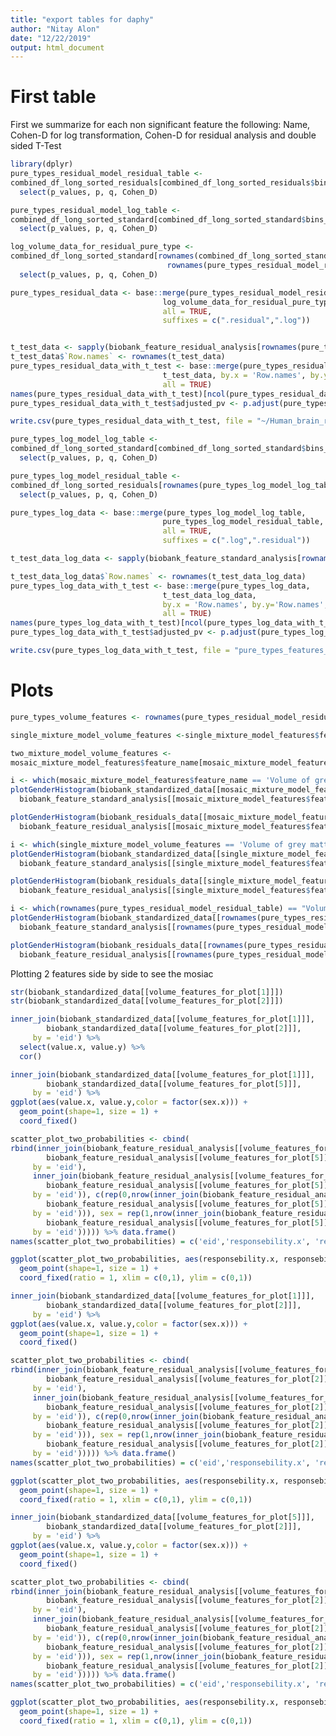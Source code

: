 ```yaml
---
title: "export tables for daphy"
author: "Nitay Alon"
date: "12/22/2019"
output: html_document
---
```


# First table
First we summarize for each non significant feature the following: Name, Cohen-D for log transformation, Cohen-D for residual analysis and double sided T-Test
```r
library(dplyr)
pure_types_residual_model_residual_table <- 
combined_df_long_sorted_residuals[combined_df_long_sorted_residuals$bins_for_fdr %in% levels(combined_df_long_sorted_residuals$bins_for_fdr)[c(3,4)],] %>% 
  select(p_values, p, q, Cohen_D) 

pure_types_residual_model_log_table <- 
combined_df_long_sorted_standard[combined_df_long_sorted_standard$bins_for_fdr %in% levels(combined_df_long_sorted_standard$bins_for_fdr)[c(3,4)],] %>% 
  select(p_values, p, q, Cohen_D) 

log_volume_data_for_residual_pure_type <- 
combined_df_long_sorted_standard[rownames(combined_df_long_sorted_standard) %in% 
                                   rownames(pure_types_residual_model_residual_table),] %>% 
  select(p_values, p, q, Cohen_D) 

pure_types_residual_data <- base::merge(pure_types_residual_model_residual_table,
                                  log_volume_data_for_residual_pure_type, by = 0,
                                  all = TRUE,
                                  suffixes = c(".residual",".log"))


t_test_data <- sapply(biobank_feature_residual_analysis[rownames(pure_types_residual_model_table)], function(x){x$`hypothesis_results`$`t_test_for_difference_between_genders`$`p.value`}) %>% data.frame()
t_test_data$`Row.names` <- rownames(t_test_data)
pure_types_residual_data_with_t_test <- base::merge(pure_types_residual_data,
                                  t_test_data, by.x = 'Row.names', by.y = 'Row.names',
                                  all = TRUE)
names(pure_types_residual_data_with_t_test)[ncol(pure_types_residual_data_with_t_test)] <- 't_test_p_value'
pure_types_residual_data_with_t_test$adjusted_pv <- p.adjust(pure_types_residual_data_with_t_test$t_test_p_value, method = 'BH')

write.csv(pure_types_residual_data_with_t_test, file = "~/Human_brain_research/data_for_paper/pure_types_features_residual_data.csv", row.names = T)
```

```r
pure_types_log_model_log_table <- 
combined_df_long_sorted_standard[combined_df_long_sorted_standard$bins_for_fdr %in% levels(combined_df_long_sorted_standard$bins_for_fdr)[c(3,4)],] %>% 
  select(p_values, p, q, Cohen_D) 

pure_types_log_model_residual_table <- 
combined_df_long_sorted_residuals[rownames(pure_types_log_model_log_table),] %>% 
  select(p_values, p, q, Cohen_D) 

pure_types_log_data <- base::merge(pure_types_log_model_log_table,
                                  pure_types_log_model_residual_table, by = 0,
                                  all = TRUE,
                                  suffixes = c(".log",".residual"))

t_test_data_log_data <- sapply(biobank_feature_standard_analysis[rownames(pure_types_log_model_log_table)], function(x){x$`hypothesis_results`$`t_test_for_difference_between_genders`$`p.value`}) %>% data.frame()

t_test_data_log_data$`Row.names` <- rownames(t_test_data_log_data)
pure_types_log_data_with_t_test <- base::merge(pure_types_log_data,
                                  t_test_data_log_data, 
                                  by.x = 'Row.names', by.y='Row.names',
                                  all = TRUE)
names(pure_types_log_data_with_t_test)[ncol(pure_types_log_data_with_t_test)] <- 't_test_p_value'
pure_types_log_data_with_t_test$adjusted_pv <- p.adjust(pure_types_log_data_with_t_test$t_test_p_value, method = 'BH')

write.csv(pure_types_log_data_with_t_test, file = "pure_types_features_log_data.csv", row.names = T)
```


# Plots 

```r
pure_types_volume_features <- rownames(pure_types_residual_model_residual_table)[rownames(pure_types_residual_model_residual_table) %>% grep("Volume", .)]

single_mixture_model_volume_features <-single_mixture_model_features$feature_name[single_mixture_model_features$feature_name %>% grep("Volume",.)]

two_mixture_model_volume_features <- 
mosaic_mixture_model_features$feature_name[mosaic_mixture_model_features$feature_name %>% grep("Volume",.)]
```

```r
i <- which(mosaic_mixture_model_features$feature_name == 'Volume of grey matter in Lingual Gyrus (left)')
plotGenderHistogram(biobank_standardized_data[[mosaic_mixture_model_features$feature_name[i]]],
  biobank_feature_standard_analysis[[mosaic_mixture_model_features$feature_name[i]]], mosaic_mixture_model_features$feature_name[i])

plotGenderHistogram(biobank_residuals_data[[mosaic_mixture_model_features$feature_name[i]]],
  biobank_feature_residual_analysis[[mosaic_mixture_model_features$feature_name[i]]], mosaic_mixture_model_features$feature_name[i])
```

```r
i <- which(single_mixture_model_volume_features == 'Volume of grey matter in Vermis VIIIa Cerebellum')
plotGenderHistogram(biobank_standardized_data[[single_mixture_model_features$feature_name[i]]],
  biobank_feature_standard_analysis[[single_mixture_model_features$feature_name[i]]], single_mixture_model_features$feature_name[i])

plotGenderHistogram(biobank_residuals_data[[single_mixture_model_features$feature_name[i]]],
  biobank_feature_residual_analysis[[single_mixture_model_features$feature_name[i]]], single_mixture_model_features$feature_name[i])
```


```r
i <- which(rownames(pure_types_residual_model_residual_table) == "Volume of grey matter in Postcentral Gyrus (left)")
plotGenderHistogram(biobank_standardized_data[[rownames(pure_types_residual_model_residual_table)[i]]],
  biobank_feature_standard_analysis[[rownames(pure_types_residual_model_residual_table)[i]]], rownames(pure_types_residual_model_residual_table)[i])

plotGenderHistogram(biobank_residuals_data[[rownames(pure_types_residual_model_residual_table)[i]]],
  biobank_feature_residual_analysis[[rownames(pure_types_residual_model_residual_table)[i]]], rownames(pure_types_residual_model_residual_table)[i])
```

Plotting 2 features side by side to see the mosiac 
```r
str(biobank_standardized_data[[volume_features_for_plot[1]]])
str(biobank_standardized_data[[volume_features_for_plot[2]]])
```

```r
inner_join(biobank_standardized_data[[volume_features_for_plot[1]]],
        biobank_standardized_data[[volume_features_for_plot[2]]],
     by = 'eid') %>% 
  select(value.x, value.y) %>% 
  cor()
```


```r
inner_join(biobank_standardized_data[[volume_features_for_plot[1]]],
        biobank_standardized_data[[volume_features_for_plot[5]]],
     by = 'eid') %>% 
ggplot(aes(value.x, value.y,color = factor(sex.x))) + 
  geom_point(shape=1, size = 1) + 
  coord_fixed() 
```

```r
scatter_plot_two_probabilities <- cbind(
rbind(inner_join(biobank_feature_residual_analysis[[volume_features_for_plot[1]]]$hypothesis_results$mixture_model$women_responsebilities,
        biobank_feature_residual_analysis[[volume_features_for_plot[5]]]$hypothesis_results$mixture_model$women_responsebilities,
     by = 'eid'),
     inner_join(biobank_feature_residual_analysis[[volume_features_for_plot[1]]]$hypothesis_results$mixture_model$men_responsebilities,
        biobank_feature_residual_analysis[[volume_features_for_plot[5]]]$hypothesis_results$mixture_model$men_responsebilities,
     by = 'eid')), c(rep(0,nrow(inner_join(biobank_feature_residual_analysis[[volume_features_for_plot[1]]]$hypothesis_results$mixture_model$women_responsebilities,
        biobank_feature_residual_analysis[[volume_features_for_plot[5]]]$hypothesis_results$mixture_model$women_responsebilities,
     by = 'eid'))), sex = rep(1,nrow(inner_join(biobank_feature_residual_analysis[[volume_features_for_plot[1]]]$hypothesis_results$mixture_model$men_responsebilities,
        biobank_feature_residual_analysis[[volume_features_for_plot[5]]]$hypothesis_results$mixture_model$men_responsebilities,
     by = 'eid'))))) %>% data.frame()
names(scatter_plot_two_probabilities) = c('eid','responsebility.x', 'responsebility.y', 'sex')

ggplot(scatter_plot_two_probabilities, aes(responsebility.x, responsebility.y, col = factor(sex))) + 
  geom_point(shape=1, size = 1) + 
  coord_fixed(ratio = 1, xlim = c(0,1), ylim = c(0,1)) 
```

```r
inner_join(biobank_standardized_data[[volume_features_for_plot[1]]],
        biobank_standardized_data[[volume_features_for_plot[2]]],
     by = 'eid') %>% 
ggplot(aes(value.x, value.y,color = factor(sex.x))) + 
  geom_point(shape=1, size = 1) + 
  coord_fixed() 
```

```r
scatter_plot_two_probabilities <- cbind(
rbind(inner_join(biobank_feature_residual_analysis[[volume_features_for_plot[1]]]$hypothesis_results$mixture_model$women_responsebilities,
        biobank_feature_residual_analysis[[volume_features_for_plot[2]]]$hypothesis_results$mixture_model$women_responsebilities,
     by = 'eid'),
     inner_join(biobank_feature_residual_analysis[[volume_features_for_plot[1]]]$hypothesis_results$mixture_model$men_responsebilities,
        biobank_feature_residual_analysis[[volume_features_for_plot[2]]]$hypothesis_results$mixture_model$men_responsebilities,
     by = 'eid')), c(rep(0,nrow(inner_join(biobank_feature_residual_analysis[[volume_features_for_plot[1]]]$hypothesis_results$mixture_model$women_responsebilities,
        biobank_feature_residual_analysis[[volume_features_for_plot[2]]]$hypothesis_results$mixture_model$women_responsebilities,
     by = 'eid'))), sex = rep(1,nrow(inner_join(biobank_feature_residual_analysis[[volume_features_for_plot[1]]]$hypothesis_results$mixture_model$men_responsebilities,
        biobank_feature_residual_analysis[[volume_features_for_plot[2]]]$hypothesis_results$mixture_model$men_responsebilities,
     by = 'eid'))))) %>% data.frame()
names(scatter_plot_two_probabilities) = c('eid','responsebility.x', 'responsebility.y', 'sex')

ggplot(scatter_plot_two_probabilities, aes(responsebility.x, responsebility.y, col = factor(sex))) + 
  geom_point(shape=1, size = 1) + 
  coord_fixed(ratio = 1, xlim = c(0,1), ylim = c(0,1)) 
```


```r
inner_join(biobank_standardized_data[[volume_features_for_plot[5]]],
        biobank_standardized_data[[volume_features_for_plot[2]]],
     by = 'eid') %>% 
ggplot(aes(value.x, value.y,color = factor(sex.x))) + 
  geom_point(shape=1, size = 1) + 
  coord_fixed() 
```


```r
scatter_plot_two_probabilities <- cbind(
rbind(inner_join(biobank_feature_residual_analysis[[volume_features_for_plot[5]]]$hypothesis_results$mixture_model$women_responsebilities,
        biobank_feature_residual_analysis[[volume_features_for_plot[2]]]$hypothesis_results$mixture_model$women_responsebilities,
     by = 'eid'),
     inner_join(biobank_feature_residual_analysis[[volume_features_for_plot[5]]]$hypothesis_results$mixture_model$men_responsebilities,
        biobank_feature_residual_analysis[[volume_features_for_plot[2]]]$hypothesis_results$mixture_model$men_responsebilities,
     by = 'eid')), c(rep(0,nrow(inner_join(biobank_feature_residual_analysis[[volume_features_for_plot[5]]]$hypothesis_results$mixture_model$women_responsebilities,
        biobank_feature_residual_analysis[[volume_features_for_plot[2]]]$hypothesis_results$mixture_model$women_responsebilities,
     by = 'eid'))), sex = rep(1,nrow(inner_join(biobank_feature_residual_analysis[[volume_features_for_plot[5]]]$hypothesis_results$mixture_model$men_responsebilities,
        biobank_feature_residual_analysis[[volume_features_for_plot[2]]]$hypothesis_results$mixture_model$men_responsebilities,
     by = 'eid'))))) %>% data.frame()
names(scatter_plot_two_probabilities) = c('eid','responsebility.x', 'responsebility.y', 'sex')

ggplot(scatter_plot_two_probabilities, aes(responsebility.x, responsebility.y, col = factor(sex))) + 
  geom_point(shape=1, size = 1) + 
  coord_fixed(ratio = 1, xlim = c(0,1), ylim = c(0,1)) 
```